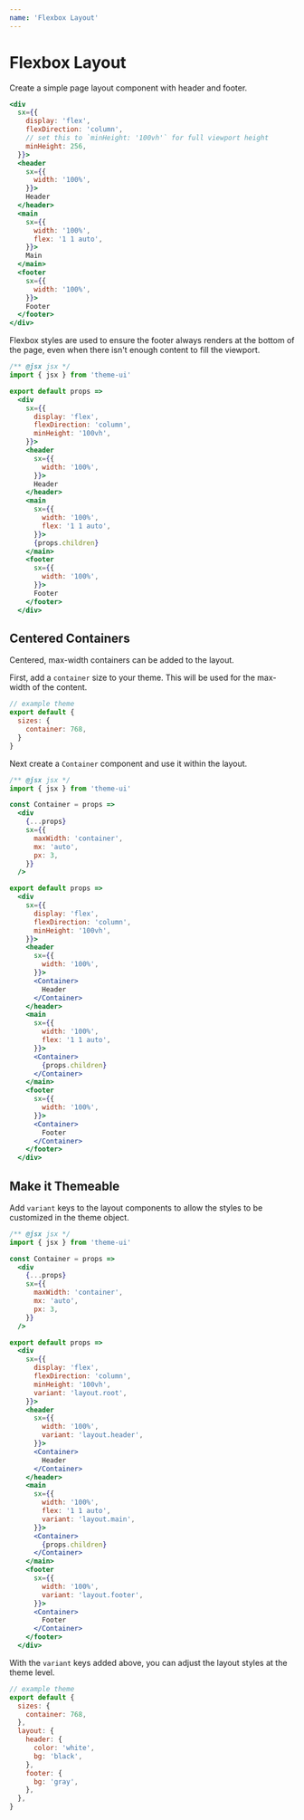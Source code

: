 ```yaml
---
name: 'Flexbox Layout'
---
```


# Flexbox Layout

Create a simple page layout component with header and footer.

```jsx live=true xray=true
<div
  sx={{
    display: 'flex',
    flexDirection: 'column',
    // set this to `minHeight: '100vh'` for full viewport height
    minHeight: 256,
  }}>
  <header
    sx={{
      width: '100%',
    }}>
    Header
  </header>
  <main
    sx={{
      width: '100%',
      flex: '1 1 auto',
    }}>
    Main
  </main>
  <footer
    sx={{
      width: '100%',
    }}>
    Footer
  </footer>
</div>
```

Flexbox styles are used to ensure the footer always renders at the bottom of the page, even when there isn't enough content to fill the viewport.

```jsx
/** @jsx jsx */
import { jsx } from 'theme-ui'

export default props =>
  <div
    sx={{
      display: 'flex',
      flexDirection: 'column',
      minHeight: '100vh',
    }}>
    <header
      sx={{
        width: '100%',
      }}>
      Header
    </header>
    <main
      sx={{
        width: '100%',
        flex: '1 1 auto',
      }}>
      {props.children}
    </main>
    <footer
      sx={{
        width: '100%',
      }}>
      Footer
    </footer>
  </div>
```

## Centered Containers

Centered, max-width containers can be added to the layout.

First, add a `container` size to your theme.
This will be used for the max-width of the content.

```js
// example theme
export default {
  sizes: {
    container: 768,
  }
}
```

Next create a `Container` component and use it within the layout.

```jsx
/** @jsx jsx */
import { jsx } from 'theme-ui'

const Container = props =>
  <div
    {...props}
    sx={{
      maxWidth: 'container',
      mx: 'auto',
      px: 3,
    }}
  />

export default props =>
  <div
    sx={{
      display: 'flex',
      flexDirection: 'column',
      minHeight: '100vh',
    }}>
    <header
      sx={{
        width: '100%',
      }}>
      <Container>
        Header
      </Container>
    </header>
    <main
      sx={{
        width: '100%',
        flex: '1 1 auto',
      }}>
      <Container>
        {props.children}
      </Container>
    </main>
    <footer
      sx={{
        width: '100%',
      }}>
      <Container>
        Footer
      </Container>
    </footer>
  </div>
```

## Make it Themeable

Add `variant` keys to the layout components to allow the styles to be customized in the theme object.

```jsx
/** @jsx jsx */
import { jsx } from 'theme-ui'

const Container = props =>
  <div
    {...props}
    sx={{
      maxWidth: 'container',
      mx: 'auto',
      px: 3,
    }}
  />

export default props =>
  <div
    sx={{
      display: 'flex',
      flexDirection: 'column',
      minHeight: '100vh',
      variant: 'layout.root',
    }}>
    <header
      sx={{
        width: '100%',
        variant: 'layout.header',
      }}>
      <Container>
        Header
      </Container>
    </header>
    <main
      sx={{
        width: '100%',
        flex: '1 1 auto',
        variant: 'layout.main',
      }}>
      <Container>
        {props.children}
      </Container>
    </main>
    <footer
      sx={{
        width: '100%',
        variant: 'layout.footer',
      }}>
      <Container>
        Footer
      </Container>
    </footer>
  </div>
```

With the `variant` keys added above, you can adjust the layout styles at the theme level.

```js
// example theme
export default {
  sizes: {
    container: 768,
  },
  layout: {
    header: {
      color: 'white',
      bg: 'black',
    },
    footer: {
      bg: 'gray',
    },
  },
}
```
